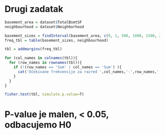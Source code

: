 # Drugi zadatak

```r
basement_area = dataset$TotalBsmtSF
neighbourhood = dataset$Neighborhood
```

```r
basement_sizes = findInterval(basement_area, c(0, 1, 500, 1000, 1500, 2000))
freq_tbl = table(basement_sizes, neighbourhood)
```
```r
tbl = addmargins(freq_tbl)

for (col_names in colnames(tbl)){
  for (row_names in rownames(tbl)){
    if (!(row_names == 'Sum' | col_names == 'Sum') ){
      cat('Očekivane frekvencije za razred ',col_names,'-',row_names,': ',(tbl[row_names,'Sum'] * tbl['Sum',col_names]) / tbl['Sum','Sum'],'\n')
    }
  }
}
```

```r
fisher.test(tbl, simulate.p.value=T)
```
# P-value je malen, < 0.05, odbacujemo H0
